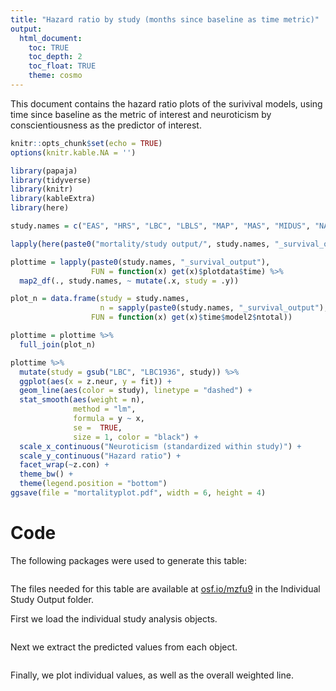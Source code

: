 ```yaml
---
title: "Hazard ratio by study (months since baseline as time metric)"
output: 
  html_document:
    toc: TRUE
    toc_depth: 2
    toc_float: TRUE
    theme: cosmo
---
```

This document contains the hazard ratio plots of the surivival models, using time since baseline as the metric of interest and neuroticism by conscientiousness as the predictor of interest.

```r
knitr::opts_chunk$set(echo = TRUE)
options(knitr.kable.NA = '')
```


```r
library(papaja)
library(tidyverse)
library(knitr)
library(kableExtra)
library(here)
```


```r
study.names = c("EAS", "HRS", "LBC", "LBLS", "MAP", "MAS", "MIDUS", "NAS", "OATS", "ROS", "SLS", "WLS")

lapply(here(paste0("mortality/study output/", study.names, "_survival_output.Rdata")), load, .GlobalEnv)
```


```r
plottime = lapply(paste0(study.names, "_survival_output"), 
                  FUN = function(x) get(x)$plotdata$time) %>%
  map2_df(., study.names, ~ mutate(.x, study = .y))

plot_n = data.frame(study = study.names,
                    n = sapply(paste0(study.names, "_survival_output"), 
                  FUN = function(x) get(x)$time$model2$ntotal))

plottime = plottime %>%
  full_join(plot_n)
```


```r
plottime %>%
  mutate(study = gsub("LBC", "LBC1936", study)) %>%
  ggplot(aes(x = z.neur, y = fit)) +
  geom_line(aes(color = study), linetype = "dashed") +
  stat_smooth(aes(weight = n),
              method = "lm",
              formula = y ~ x,
              se =  TRUE,
              size = 1, color = "black") + 
  scale_x_continuous("Neuroticism (standardized within study)") +
  scale_y_continuous("Hazard ratio") +
  facet_wrap(~z.con) + 
  theme_bw() + 
  theme(legend.position = "bottom")
ggsave(file = "mortalityplot.pdf", width = 6, height = 4)
```


# Code


The following packages were used to generate this table: 

```r
```
The files needed for this table are available at [osf.io/mzfu9](https://osf.io/mzfu9/) in the Individual Study Output folder.

First we load the individual study analysis objects.

```r
```

Next we extract the predicted values from each object.

```r
```

Finally, we plot individual values, as well as the overall weighted line. 

```r
```


